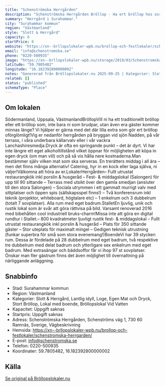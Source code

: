 ```yaml
---
title: "Schenströmska Herrgården"
description: "Schenströmska Herrgården Bröllop - Ha ert bröllop hos oss på Schenströmska Herrgården. Se vår fina Bröllopslokal. Skicka gärna en förfrågan så hjälper vi Er!"
summary: "Herrgård i Surahammar."
city: "Surahammar kommun"
region: "Västmanland"
style: "Slott & Herrgård"
capacity: 0
startPrice: 0
website: "https://xn--brllopslokaler-wpb.nu/brollop-och-festlokaler/schenstromska-herrgarden/"
email: "info@schenstromska.se"
phone: "0220-500935"
image: "https://xn--brllopslokaler-wpb.nu/storage/2019/03/Schenstromska-Herrgarden-brollopslokal-brollop-vasteras-festlokal.webp"
latitude: "59.7805482"
longitude: "16.182392800000002"
notes: "Genererad från Bröllopslokaler.nu 2025-09-25 | Kategorier: Slott & Herrgård, Lantlig idyll, Loge, Egen Mat och Dryck, Stort Bröllop, Lokal med boende, Bröllopslokal Vid Vatten"
related: []
status: "published"
schemaType: "Place"
---
```


## Om lokalen

Södermanland, Uppsala, VästmanlandBröllopVill ni ha ett traditionellt bröllop eller ett bröllop som, inte bara ni som brudpar, utan även era gäster kommer minnas länge? Vi hjälper er gärna med det där lilla extra som gör ert bröllop oförglömligt!Vig er nedanför herrgården på bryggan vid sjön Nadden, på vår terrass, i våra underbara källarvalv eller i vår vackra Lanchashiresmedja.Dryck är ofta en springande punkt – det är dyrt. Vi har inte längre ett eget alkoholtillstånd vilket öppnar för möjligheten att köpa in egen dryck (om man vill) och på så vis hålla nere kostnaderna.Man bestämmer själv vilken mat som ska serveras. En trerätters middag i all ära – men det finns många alternativ! Catering, hyr in en kock eller laga själva, ni väljer!Välkomna att höra av er.LokalerHerrgården– Fullt utrustat restaurangkök inkl porslin & husgeråd – Fest- & middagslokal (Salongen) för upp till 90 sittande – Terrass med utsikt över den gamla smedjan (ansluter till den stora Salongen) – Sociala utrymmen i ett gammalt murrigt valv med sittplatser och öppen spis (sällskapsspel finns!) – Två konferensrum inkl teknik (projektor, whiteboard, högtalare etc) – 1 enkelrum och 3 dubbelrum (totalt 7 sovplatser). Alla rum med eget badrum.StalletEn ljuvlig, unik och rustik lokal som är svår att göra rättvisa på bild. Varsamt renoverad 2016 med bibehållen cool industriell bruks-charm!Missa inte att göra en digital rundtur i Stallet.– 800 kvadratmeter ljuvligt rustik fest- & middagslokal – Fullt utrustat restaurangkök inkl porslin & husgeråd – Plats för 350 sittande gäster – Stor uteplats för maximalt mingel – Gedigen teknisk utrustning (funkar superbra för små som stora evenemang!)BoendeVi har 39 stycken rum. Dessa är fördelade på 28 dubbelrum med eget badrum, två respektive tre dubbelrum med delat badrum och ytterligare sex enkelrum med eget badrum. Med extrasängar och bäddsoffor får vi ihop 97 st sovplatser. Önskar man fler gästrum finns det även möjlighet till övernattning på närliggande anläggning.

## Snabbinfo

- Stad: Surahammar kommun
- Region: Västmanland
- Kategorier: Slott & Herrgård, Lantlig idyll, Loge, Egen Mat och Dryck, Stort Bröllop, Lokal med boende, Bröllopslokal Vid Vatten
- Kapacitet: Uppgift saknas
- Startpris: Uppgift saknas
- Adress: Schenströmska Herrgården, Schenströms väg 1, 730 60 Ramnäs, Sverige, Vägbeskrivning
- Hemsida: https://xn--brllopslokaler-wpb.nu/brollop-och-festlokaler/schenstromska-herrgarden/
- E-post: info@schenstromska.se
- Telefon: 0220-500935
- Koordinater: 59.7805482, 16.182392800000002

## Källa

[Se original på Bröllopslokaler.nu](https://xn--brllopslokaler-wpb.nu/brollop-och-festlokaler/schenstromska-herrgarden/)
